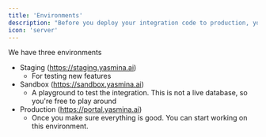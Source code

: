 ```yaml
---
title: 'Environments'
description: "Before you deploy your integration code to production, you're welcome to use our Sandbox environment"
icon: 'server'
---
```


We have three environments
- Staging (https://staging.yasmina.ai)
	- For testing new features
- Sandbox (https://sandbox.yasmina.ai)
	- A playground to test the integration. This is not a live database, so you're free to play around
- Production (https://portal.yasmina.ai)
	- Once you make sure everything is good. You can start working on this environment.